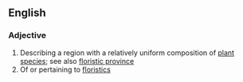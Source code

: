 ==English==

===Adjective===
{{en-adj|-}}

# Describing a region with a relatively uniform composition of [[plant]] [[species]]; see also [[floristic province]]
# Of or pertaining to [[floristics]]